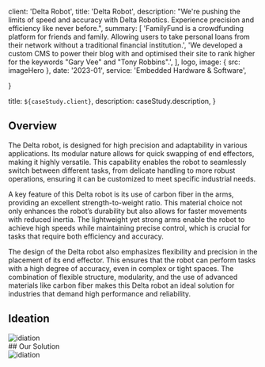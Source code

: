 

  client: 'Delta Robot',
  title: 'Delta Robot', 
  description:
    "We're pushing the limits of speed and accuracy with Delta Robotics. Experience precision and efficiency like never before.",
  summary: [
    'FamilyFund is a crowdfunding platform for friends and family. Allowing users to take personal loans from their network without a traditional financial institution.',
    'We developed a custom CMS to power their blog with and optimised their site to rank higher for the keywords "Gary Vee" and "Tony Robbins".',
  ],
  logo,
  image: { src: imageHero },
  date: '2023-01',
  service: 'Embedded Hardware & Software',
  
}

  title: `${caseStudy.client}`,
  description: caseStudy.description,
}

## Overview

The Delta robot,  is designed for high precision and adaptability in various applications. Its modular nature allows for quick swapping of end effectors, making it highly versatile. This capability enables the robot to seamlessly switch between different tasks, from delicate handling to more robust operations, ensuring it can be customized to meet specific industrial needs.

A key feature of this Delta robot is its use of carbon fiber in the arms, providing an excellent strength-to-weight ratio. This material choice not only enhances the robot’s durability but also allows for faster movements with reduced inertia. The lightweight yet strong arms enable the robot to achieve high speeds while maintaining precise control, which is crucial for tasks that require both efficiency and accuracy.

The design of the Delta robot also emphasizes flexibility and precision in the placement of its end effector. This ensures that the robot can perform tasks with a high degree of accuracy, even in complex or tight spaces. The combination of flexible structure, modularity, and the use of advanced materials like carbon fiber makes this Delta robot an ideal solution for industries that demand high performance and reliability.


## Ideation
<div className = "max-w-5xl"> 
  <Image src={ideation} alt ="idiation" width={1005} height={526} priority className = "py-8 w-full h-full"/>
</div>
## Our Solution 
<div className = "max-w-5xl"> 
<Image src={solution} alt ="idiation" width={1005} height={526} priority classname = "py-8 w-full h-full"/>
</div>